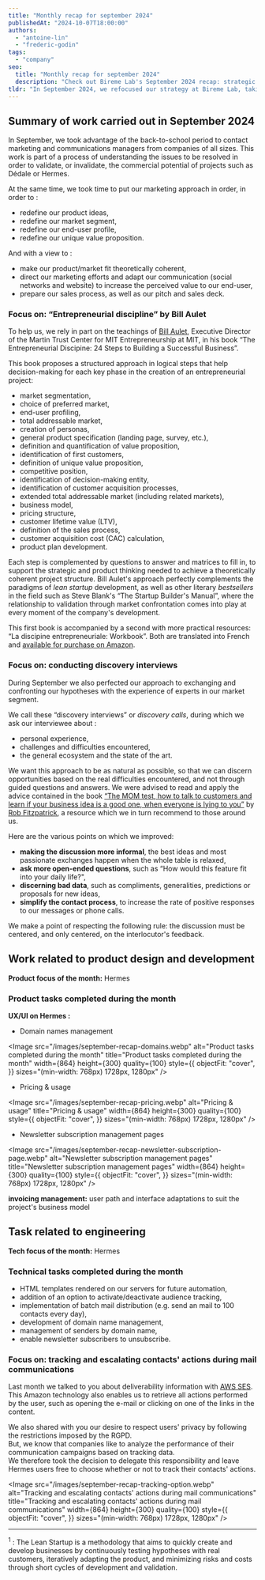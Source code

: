 ```yaml
---
title: "Monthly recap for september 2024"
publishedAt: "2024-10-07T18:00:00"
authors:
  - "antoine-lin"
  - "frederic-godin"
tags:
  - "company"
seo:
  title: "Monthly recap for september 2024"
  description: "Check out Bireme Lab's September 2024 recap: strategic overhaul, Hermes development with new domain and newsletter management features, and technical enhancements including an RGPD-compliant tracking option. A month rich in innovation and product-market alignment."
tldr: "In September 2024, we refocused our strategy at Bireme Lab, taking inspiration from Bill Aulet's The Entrepreneurial Discipline and conducting discovery interviews. We enhanced our Hermes product with new features, including domain name management, pricing, and newsletter subscription management pages. On the technical side, we improved HTML rendering, batch mailing management, and introduced an RGPD-compliant user action tracking option, allowing our customers to choose whether they want to track their contacts' interactions."
---
```


## Summary of work carried out in September 2024

In September, we took advantage of the back-to-school period to contact marketing and communications managers from companies of all sizes.
This work is part of a process of understanding the issues to be resolved in order to validate, or invalidate, the commercial potential of projects such as Dédale or Hermes.

At the same time, we took time to put our marketing approach in order, in order to :
- redefine our product ideas,
- redefine our market segment,
- redefine our end-user profile,
- redefine our unique value proposition.

And with a view to :
- make our product/market fit theoretically coherent,
- direct our marketing efforts and adapt our communication (social networks and website) to increase the perceived value to our end-user,
- prepare our sales process, as well as our pitch and sales deck.

### Focus on: “Entrepreneurial discipline” by Bill Aulet

To help us, we rely in part on the teachings of [Bill Aulet](https://mitsloan.mit.edu/faculty/directory/bill-aulet), Executive Director of the Martin Trust Center for MIT Entrepreneurship at MIT, in his book “The Entrepreneurial Discipine: 24 Steps to Building a Successful Business”.

This book proposes a structured approach in logical steps that help decision-making for each key phase in the creation of an entrepreneurial project:
- market segmentation,
- choice of preferred market,
- end-user profiling,
- total addressable market,
- creation of personas,
- general product specification (landing page, survey, etc.),
- definition and quantification of value proposition,
- identification of first customers,
- definition of unique value proposition,
- competitive position,
- identification of decision-making entity,
- identification of customer acquisition processes,
- extended total addressable market (including related markets),
- business model,
- pricing structure,
- customer lifetime value (LTV),
- definition of the sales process,
- customer acquisition cost (CAC) calculation,
- product plan development.

Each step is complemented by questions to answer and matrices to fill in, to support the strategic and product thinking needed to achieve a theoretically coherent project structure.
Bill Aulet's approach perfectly complements the paradigms of *lean startup* development, as well as other literary *bestsellers* in the field such as Steve Blank's “The Startup Builder's Manual”, where the relationship to validation through market confrontation comes into play at every moment of the company's development.

This first book is accompanied by a second with more practical resources: “La discipine entrepreneuriale: Workbook”.
Both are translated into French and [available for purchase on Amazon](https://www.amazon.fr/discipline-entrepreneuriale-%C3%A9tapes-d%C3%A9velopper-entreprise/dp/2212570511).

### Focus on: conducting discovery interviews

During September we also perfected our approach to exchanging and confronting our hypotheses with the experience of experts in our market segment.

We call these “discovery interviews” or *discovery calls*, during which we ask our interviewee about :
- personal experience,
- challenges and difficulties encountered,
- the general ecosystem and the state of the art.

We want this approach to be as natural as possible, so that we can discern opportunities based on the real difficulties encountered, and not through guided questions and answers.
We were advised to read and apply the advice contained in the book [“The MOM test, how to talk to customers and learn if your business idea is a good one, when everyone is lying to you”](https://www.amazon.fr/Mom-Test-Comment-apprendre-dentreprise/dp/1724903861) by [Rob Fitzpatrick](https://www.robfitz.com/), a resource which we in turn recommend to those around us.

Here are the various points on which we improved: 
- **making the discussion more informal**, the best ideas and most passionate exchanges happen when the whole table is relaxed,
- **ask more open-ended questions**, such as “How would this feature fit into your daily life?",
- **discerning bad data**, such as compliments, generalities, predictions or proposals for new ideas,
- **simplify the contact process**, to increase the rate of positive responses to our messages or phone calls.

We make a point of respecting the following rule: the discussion must be centered, and only centered, on the interlocutor's feedback.

## Work related to product design and development

**Product focus of the month:** Hermes

### Product tasks completed during the month

**UX/UI on Hermes :**
- Domain names management

<Image
  src="/images/september-recap-domains.webp"
  alt="Product tasks completed during the month"
  title="Product tasks completed during the month"
  width={864}
  height={300}
  quality={100}
  style={{
    objectFit: "cover",
  }}
  sizes="(min-width: 768px) 1728px, 1280px"
/>

- Pricing & usage

<Image
  src="/images/september-recap-pricing.webp"
  alt="Pricing & usage"
  title="Pricing & usage"
  width={864}
  height={300}
  quality={100}
  style={{
    objectFit: "cover",
  }}
  sizes="(min-width: 768px) 1728px, 1280px"
/>

- Newsletter subscription management pages

<Image
  src="/images/september-recap-newsletter-subscription-page.webp"
  alt="Newsletter subscription management pages"
  title="Newsletter subscription management pages"
  width={864}
  height={300}
  quality={100}
  style={{
    objectFit: "cover",
  }}
  sizes="(min-width: 768px) 1728px, 1280px"
/>

**invoicing management:** user path and interface adaptations to suit the project's business model

## Task related to engineering

**Tech focus of the month:** Hermes

### Technical tasks completed during the month

- HTML templates rendered on our servers for future automation,
- addition of an option to activate/deactivate audience tracking,
- implementation of batch mail distribution (e.g. send an mail to 100 contacts every day),
- development of domain name management,
- management of senders by domain name,
- enable newsletter subscribers to unsubscribe.

### Focus on: tracking and escalating contacts' actions during mail communications

Last month we talked to you about deliverability information with [AWS SES](https://aws.amazon.com/fr/ses/).  
This Amazon technology also enables us to retrieve all actions performed by the user, such as opening the e-mail or clicking on one of the links in the content.

We also shared with you our desire to respect users' privacy by following the restrictions imposed by the RGPD.  
But, we know that companies like to analyze the performance of their communication campaigns based on tracking data.  
We therefore took the decision to delegate this responsibility and leave Hermes users free to choose whether or not to track their contacts' actions.  

<Image
  src="/images/september-recap-tracking-option.webp"
  alt="Tracking and escalating contacts' actions during mail communications"
  title="Tracking and escalating contacts' actions during mail communications"
  width={864}
  height={300}
  quality={100}
  style={{
    objectFit: "cover",
  }}
  sizes="(min-width: 768px) 1728px, 1280px"
/>

---

<sup>1</sup> : The Lean Startup is a methodology that aims to quickly create and develop businesses by continuously testing hypotheses with real customers, iteratively adapting the product, and minimizing risks and costs through short cycles of development and validation.
